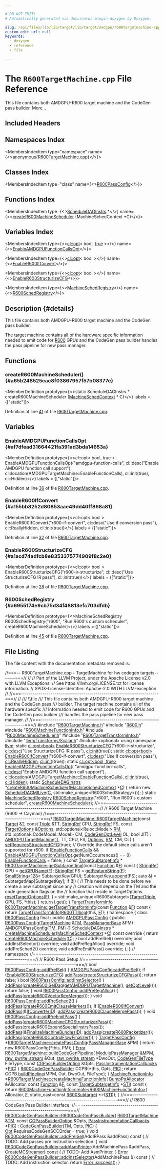 ```yaml
---

# DO NOT EDIT!
# Automatically generated via docusaurus-plugin-doxygen by Doxygen.

slug: /api/files/lib/lib/target/lib/target/amdgpu/r600targetmachine-cpp
custom_edit_url: null
keywords:
  - doxygen
  - reference
  - file

---
```





# The `R600TargetMachine.cpp` File Reference

<DoxygenPage pluginConfig={pluginConfig}>

This file contains both AMDGPU-R600 target machine and the CodeGen pass builder. <a href="#details">More...</a>

## Included Headers

<IncludesList>
<IncludesListItem
  filePath="R600TargetMachine.h"
  permalink="/docs/api/files/lib/lib/target/lib/target/amdgpu/r600targetmachine-h"
  isLocal="true" />
<IncludesListItem
  filePath="R600.h"
  permalink="/docs/api/files/lib/lib/target/lib/target/amdgpu/r600-h"
  isLocal="true" />
<IncludesListItem
  filePath="R600MachineFunctionInfo.h"
  permalink="/docs/api/files/lib/lib/target/lib/target/amdgpu/r600machinefunctioninfo-h"
  isLocal="true" />
<IncludesListItem
  filePath="R600MachineScheduler.h"
  permalink="/docs/api/files/lib/lib/target/lib/target/amdgpu/r600machinescheduler-h"
  isLocal="true" />
<IncludesListItem
  filePath="R600TargetTransformInfo.h"
  permalink="/docs/api/files/lib/lib/target/lib/target/amdgpu/r600targettransforminfo-h"
  isLocal="true" />
<IncludesListItem
  filePath="llvm/Transforms/Scalar.h"
  permalink="/docs/api/files/include/include/llvm/include/llvm/transforms/scalar-h"
  isLocal="true" />
<IncludesListItem
  filePath="optional"
  permalink=""
  isLocal="false" />
</IncludesList>

## Namespaces Index

<MembersIndex>

<MembersIndexItem
  type="namespace"
  name={<><a href="/docs/api/namespaces/anonymous-r600targetmachine-cpp-">anonymous&#123;R600TargetMachine.cpp&#125;</a></>}>
</MembersIndexItem>

</MembersIndex>

## Classes Index

<MembersIndex>

<MembersIndexItem
  type="class"
  name={<><a href="/docs/api/classes/anonymous-namespace-r600targetmachine-cpp-/r600passconfig">R600PassConfig</a></>}>
</MembersIndexItem>

</MembersIndex>

## Functions Index

<MembersIndex>

<MembersIndexItem
  type={<><a href="/docs/api/classes/llvm/scheduledaginstrs">ScheduleDAGInstrs</a> &#42;</>}
  name={<><a href="#a65b248525cac8f03867957f57b08377e">createR600MachineScheduler</a> (MachineSchedContext &#42;C)</>}>
</MembersIndexItem>

</MembersIndex>

## Variables Index

<MembersIndex>

<MembersIndexItem
  type={<><a href="/docs/api/classes/llvm/cl/opt">cl::opt</a>&lt; bool, <a href="/docs/api/files/lib/lib/analysis/basicaliasanalysis-cpp/#af6d5cafbdfc5313e65d990120021a3ec">true</a> &gt;</>}
  name={<><a href="#af7dfead31664421fa391ad3bda14653a">EnableAMDGPUFunctionCallsOpt</a></>}>
</MembersIndexItem>

<MembersIndexItem
  type={<><a href="/docs/api/classes/llvm/cl/opt">cl::opt</a>&lt; bool &gt;</>}
  name={<><a href="#a155bb8252d80853aae49dd40ff868a81">EnableR600IfConvert</a></>}>
</MembersIndexItem>

<MembersIndexItem
  type={<><a href="/docs/api/classes/llvm/cl/opt">cl::opt</a>&lt; bool &gt;</>}
  name={<><a href="#a1acd74adfcb8e8353375774909f8c2e0">EnableR600StructurizeCFG</a></>}>
</MembersIndexItem>

<MembersIndexItem
  type={<><a href="/docs/api/classes/llvm/machineschedregistry">MachineSchedRegistry</a></>}
  name={<><a href="#a6955174e9cb75d34f48813efc703dfdb">R600SchedRegistry</a></>}>
</MembersIndexItem>

</MembersIndex>

## Description {#details}

This file contains both AMDGPU-R600 target machine and the CodeGen pass builder.

The target machine contains all of the hardware specific information needed to emit code for <a href="/docs/api/namespaces/llvm/r600">R600</a> GPUs and the CodeGen pass builder handles the pass pipeline for new pass manager.

<SectionDefinition>

## Functions

### createR600MachineScheduler() {#a65b248525cac8f03867957f57b08377e}

<MemberDefinition
  prototype={<>static ScheduleDAGInstrs &#42; createR600MachineScheduler (<a href="/docs/api/structs/llvm/machineschedcontext">MachineSchedContext</a> &#42; C)</>}
  labels = {["static"]}>

Definition at line <a href="#l00041">41</a> of file <a href="/docs/api/files/lib/lib/target/lib/target/amdgpu/r600targetmachine-cpp">R600TargetMachine.cpp</a>.
</MemberDefinition>

</SectionDefinition>

<SectionDefinition>

## Variables

### EnableAMDGPUFunctionCallsOpt {#af7dfead31664421fa391ad3bda14653a}

<MemberDefinition
  prototype={<>cl::opt&lt; bool, true &gt; EnableAMDGPUFunctionCallsOpt(&quot;amdgpu-function-calls&quot;, cl::desc(&quot;Enable AMDGPU function call support&quot;), cl::location(AMDGPUTargetMachine::EnableFunctionCalls), cl::init(true), cl::Hidden)</>}
  labels = {["static"]}>

Definition at line <a href="#l00036">36</a> of file <a href="/docs/api/files/lib/lib/target/lib/target/amdgpu/r600targetmachine-cpp">R600TargetMachine.cpp</a>.
</MemberDefinition>

### EnableR600IfConvert {#a155bb8252d80853aae49dd40ff868a81}

<MemberDefinition
  prototype={<>cl::opt&lt; bool &gt; EnableR600IfConvert(&quot;r600-if-convert&quot;, cl::desc(&quot;Use if conversion pass&quot;), cl::ReallyHidden, cl::init(true))</>}
  labels = {["static"]}>

Definition at line <a href="#l00032">32</a> of file <a href="/docs/api/files/lib/lib/target/lib/target/amdgpu/r600targetmachine-cpp">R600TargetMachine.cpp</a>.
</MemberDefinition>

### EnableR600StructurizeCFG {#a1acd74adfcb8e8353375774909f8c2e0}

<MemberDefinition
  prototype={<>cl::opt&lt; bool &gt; EnableR600StructurizeCFG(&quot;r600-ir-structurize&quot;, cl::desc(&quot;Use StructurizeCFG IR pass&quot;), cl::init(true))</>}
  labels = {["static"]}>

Definition at line <a href="#l00028">28</a> of file <a href="/docs/api/files/lib/lib/target/lib/target/amdgpu/r600targetmachine-cpp">R600TargetMachine.cpp</a>.
</MemberDefinition>

### R600SchedRegistry {#a6955174e9cb75d34f48813efc703dfdb}

<MemberDefinition
  prototype={<>MachineSchedRegistry R600SchedRegistry(&quot;r600&quot;, &quot;Run R600&#39;s custom scheduler&quot;, createR600MachineScheduler)</>}
  labels = {["static"]}>

Definition at line <a href="#l00045">45</a> of file <a href="/docs/api/files/lib/lib/target/lib/target/amdgpu/r600targetmachine-cpp">R600TargetMachine.cpp</a>.
</MemberDefinition>

</SectionDefinition>

## File Listing

The file content with the documentation metadata removed is:

<ProgramListing>

<Link id="l00001" /><CodeLine lineNumber="1"><Highlight kind="comment">//===-- R600TargetMachine.cpp - TargetMachine for hw codegen targets-------===//</Highlight><Highlight kind="normal"></Highlight></CodeLine>
<Link id="l00002" /><CodeLine lineNumber="2"><Highlight kind="normal"></Highlight><Highlight kind="comment">//</Highlight><Highlight kind="normal"></Highlight></CodeLine>
<Link id="l00003" /><CodeLine lineNumber="3"><Highlight kind="normal"></Highlight><Highlight kind="comment">// Part of the LLVM Project, under the Apache License v2.0 with LLVM Exceptions.</Highlight><Highlight kind="normal"></Highlight></CodeLine>
<Link id="l00004" /><CodeLine lineNumber="4"><Highlight kind="normal"></Highlight><Highlight kind="comment">// See https://llvm.org/LICENSE.txt for license information.</Highlight><Highlight kind="normal"></Highlight></CodeLine>
<Link id="l00005" /><CodeLine lineNumber="5"><Highlight kind="normal"></Highlight><Highlight kind="comment">// SPDX-License-Identifier: Apache-2.0 WITH LLVM-exception</Highlight><Highlight kind="normal"></Highlight></CodeLine>
<Link id="l00006" /><CodeLine lineNumber="6"><Highlight kind="normal"></Highlight><Highlight kind="comment">//</Highlight><Highlight kind="normal"></Highlight></CodeLine>
<Link id="l00007" /><CodeLine lineNumber="7"><Highlight kind="normal"></Highlight><Highlight kind="comment">//===----------------------------------------------------------------------===//</Highlight><Highlight kind="normal"></Highlight></CodeLine>
<Link id="l00008" /><CodeLine lineNumber="8"><Highlight kind="normal"></Highlight><Highlight kind="comment">//</Highlight><Highlight kind="comment"></Highlight></CodeLine>
<Link id="l00009" /><CodeLine lineNumber="9"><Highlight kind="comment">/// \\file</Highlight></CodeLine>
<Link id="l00010" /><CodeLine lineNumber="10"><Highlight kind="comment">/// This file contains both AMDGPU-R600 target machine and the CodeGen pass</Highlight></CodeLine>
<Link id="l00011" /><CodeLine lineNumber="11"><Highlight kind="comment">/// builder. The target machine contains all of the hardware specific</Highlight></CodeLine>
<Link id="l00012" /><CodeLine lineNumber="12"><Highlight kind="comment">/// information needed to emit code for R600 GPUs and the CodeGen pass builder</Highlight></CodeLine>
<Link id="l00013" /><CodeLine lineNumber="13"><Highlight kind="comment">/// handles the pass pipeline for new pass manager.</Highlight><Highlight kind="normal"></Highlight></CodeLine>
<Link id="l00014" /><CodeLine lineNumber="14"><Highlight kind="normal"></Highlight><Highlight kind="comment">//</Highlight><Highlight kind="normal"></Highlight></CodeLine>
<Link id="l00015" /><CodeLine lineNumber="15"><Highlight kind="normal"></Highlight><Highlight kind="comment">//===----------------------------------------------------------------------===//</Highlight><Highlight kind="normal"></Highlight></CodeLine>
<Link id="l00016" /><CodeLine lineNumber="16"><Highlight kind="normal"></Highlight></CodeLine>
<Link id="l00017" /><CodeLine lineNumber="17"><Highlight kind="normal"></Highlight><Highlight kind="preprocessor">#include &quot;<a href="/docs/api/files/lib/lib/target/lib/target/amdgpu/r600targetmachine-h">R600TargetMachine.h</a>&quot;</Highlight><Highlight kind="normal"></Highlight></CodeLine>
<Link id="l00018" /><CodeLine lineNumber="18"><Highlight kind="normal"></Highlight><Highlight kind="preprocessor">#include &quot;<a href="/docs/api/files/lib/lib/target/lib/target/amdgpu/r600-h">R600.h</a>&quot;</Highlight><Highlight kind="normal"></Highlight></CodeLine>
<Link id="l00019" /><CodeLine lineNumber="19"><Highlight kind="normal"></Highlight><Highlight kind="preprocessor">#include &quot;<a href="/docs/api/files/lib/lib/target/lib/target/amdgpu/r600machinefunctioninfo-h">R600MachineFunctionInfo.h</a>&quot;</Highlight><Highlight kind="normal"></Highlight></CodeLine>
<Link id="l00020" /><CodeLine lineNumber="20"><Highlight kind="normal"></Highlight><Highlight kind="preprocessor">#include &quot;<a href="/docs/api/files/lib/lib/target/lib/target/amdgpu/r600machinescheduler-h">R600MachineScheduler.h</a>&quot;</Highlight><Highlight kind="normal"></Highlight></CodeLine>
<Link id="l00021" /><CodeLine lineNumber="21"><Highlight kind="normal"></Highlight><Highlight kind="preprocessor">#include &quot;<a href="/docs/api/files/lib/lib/target/lib/target/amdgpu/r600targettransforminfo-h">R600TargetTransformInfo.h</a>&quot;</Highlight><Highlight kind="normal"></Highlight></CodeLine>
<Link id="l00022" /><CodeLine lineNumber="22"><Highlight kind="normal"></Highlight><Highlight kind="preprocessor">#include &quot;<a href="/docs/api/files/include/include/llvm/include/llvm/transforms/scalar-h">llvm/Transforms/Scalar.h</a>&quot;</Highlight><Highlight kind="normal"></Highlight></CodeLine>
<Link id="l00023" /><CodeLine lineNumber="23"><Highlight kind="normal"></Highlight><Highlight kind="preprocessor">#include &lt;optional&gt;</Highlight><Highlight kind="normal"></Highlight></CodeLine>
<Link id="l00024" /><CodeLine lineNumber="24"><Highlight kind="normal"></Highlight></CodeLine>
<Link id="l00025" /><CodeLine lineNumber="25"><Highlight kind="normal"></Highlight><Highlight kind="keyword">using namespace </Highlight><Highlight kind="normal"><a href="/docs/api/namespaces/llvm">llvm</a>;</Highlight></CodeLine>
<Link id="l00026" /><CodeLine lineNumber="26"><Highlight kind="normal"></Highlight></CodeLine>
<Link id="l00027" /><CodeLine lineNumber="27"><Highlight kind="normal"></Highlight><Highlight kind="keyword">static</Highlight><Highlight kind="normal"> <a href="/docs/api/classes/llvm/cl/opt">cl::opt&lt;bool&gt;</a></Highlight></CodeLine>
<Link id="l00028" /><CodeLine lineNumber="28" lineLink="#a1acd74adfcb8e8353375774909f8c2e0"><Highlight kind="normal">    <a href="#a1acd74adfcb8e8353375774909f8c2e0">EnableR600StructurizeCFG</a>(</Highlight><Highlight kind="stringliteral">&quot;r600-ir-structurize&quot;</Highlight><Highlight kind="normal">,</Highlight></CodeLine>
<Link id="l00029" /><CodeLine lineNumber="29"><Highlight kind="normal">                             <a href="/docs/api/structs/llvm/cl/desc">cl::desc</a>(</Highlight><Highlight kind="stringliteral">&quot;Use StructurizeCFG IR pass&quot;</Highlight><Highlight kind="normal">),</Highlight></CodeLine>
<Link id="l00030" /><CodeLine lineNumber="30"><Highlight kind="normal">                             <a href="/docs/api/namespaces/llvm/cl/#ac12e6a8f3a1b511f0dee2ed6de0ae806">cl::init</a>(</Highlight><Highlight kind="keyword">true</Highlight><Highlight kind="normal">));</Highlight></CodeLine>
<Link id="l00031" /><CodeLine lineNumber="31"><Highlight kind="normal"></Highlight></CodeLine>
<Link id="l00032" /><CodeLine lineNumber="32" lineLink="#a155bb8252d80853aae49dd40ff868a81"><Highlight kind="normal"></Highlight><Highlight kind="keyword">static</Highlight><Highlight kind="normal"> <a href="/docs/api/classes/llvm/cl/opt">cl::opt&lt;bool&gt;</a> <a href="#a155bb8252d80853aae49dd40ff868a81">EnableR600IfConvert</a>(</Highlight><Highlight kind="stringliteral">&quot;r600-if-convert&quot;</Highlight><Highlight kind="normal">,</Highlight></CodeLine>
<Link id="l00033" /><CodeLine lineNumber="33"><Highlight kind="normal">                                         <a href="/docs/api/structs/llvm/cl/desc">cl::desc</a>(</Highlight><Highlight kind="stringliteral">&quot;Use if conversion pass&quot;</Highlight><Highlight kind="normal">),</Highlight></CodeLine>
<Link id="l00034" /><CodeLine lineNumber="34"><Highlight kind="normal">                                         <a href="/docs/api/namespaces/llvm/cl/#a68075925a54790e71ca790e1d4f21a40ab81f279502bb9ca74e6629cfb62844be">cl::ReallyHidden</a>, <a href="/docs/api/namespaces/llvm/cl/#ac12e6a8f3a1b511f0dee2ed6de0ae806">cl::init</a>(</Highlight><Highlight kind="keyword">true</Highlight><Highlight kind="normal">));</Highlight></CodeLine>
<Link id="l00035" /><CodeLine lineNumber="35"><Highlight kind="normal"></Highlight></CodeLine>
<Link id="l00036" /><CodeLine lineNumber="36" lineLink="#af7dfead31664421fa391ad3bda14653a"><Highlight kind="normal"></Highlight><Highlight kind="keyword">static</Highlight><Highlight kind="normal"> <a href="/docs/api/classes/llvm/cl/opt">cl::opt&lt;bool, true&gt;</a> <a href="#af7dfead31664421fa391ad3bda14653a">EnableAMDGPUFunctionCallsOpt</a>(</Highlight></CodeLine>
<Link id="l00037" /><CodeLine lineNumber="37"><Highlight kind="normal">    </Highlight><Highlight kind="stringliteral">&quot;amdgpu-function-calls&quot;</Highlight><Highlight kind="normal">, <a href="/docs/api/structs/llvm/cl/desc">cl::desc</a>(</Highlight><Highlight kind="stringliteral">&quot;Enable AMDGPU function call support&quot;</Highlight><Highlight kind="normal">),</Highlight></CodeLine>
<Link id="l00038" /><CodeLine lineNumber="38"><Highlight kind="normal">    <a href="/docs/api/namespaces/llvm/cl/#ad4de522646a65d987250e3aba9c55931">cl::location</a>(<a href="/docs/api/classes/llvm/amdgputargetmachine/#a565e1e39cf9c58f36657ea28fa69f23b">AMDGPUTargetMachine::EnableFunctionCalls</a>), <a href="/docs/api/namespaces/llvm/cl/#ac12e6a8f3a1b511f0dee2ed6de0ae806">cl::init</a>(</Highlight><Highlight kind="keyword">true</Highlight><Highlight kind="normal">),</Highlight></CodeLine>
<Link id="l00039" /><CodeLine lineNumber="39"><Highlight kind="normal">    <a href="/docs/api/namespaces/llvm/cl/#a68075925a54790e71ca790e1d4f21a40a263ac008d8d31f13ce460395fc4cf7e6">cl::Hidden</a>);</Highlight></CodeLine>
<Link id="l00040" /><CodeLine lineNumber="40"><Highlight kind="normal"></Highlight></CodeLine>
<Link id="l00041" /><CodeLine lineNumber="41" lineLink="#a65b248525cac8f03867957f57b08377e"><Highlight kind="normal"></Highlight><Highlight kind="keyword">static</Highlight><Highlight kind="normal"> <a href="/docs/api/classes/llvm/scheduledaginstrs">ScheduleDAGInstrs</a> &#42;<a href="#a65b248525cac8f03867957f57b08377e">createR600MachineScheduler</a>(<a href="/docs/api/structs/llvm/machineschedcontext">MachineSchedContext</a> &#42;<a href="/docs/api/namespaces/llvm/callingconv/#ac6aa1387c4375260e2468eb5a77fdb4cafd841a49aec1539bc88abc8ff9e170fb">C</a>) &#123;</Highlight></CodeLine>
<Link id="l00042" /><CodeLine lineNumber="42"><Highlight kind="normal">  </Highlight><Highlight kind="keywordflow">return</Highlight><Highlight kind="normal"> </Highlight><Highlight kind="keyword">new</Highlight><Highlight kind="normal"> <a href="/docs/api/classes/llvm/scheduledagmilive">ScheduleDAGMILive</a>(<a href="/docs/api/namespaces/llvm/callingconv/#ac6aa1387c4375260e2468eb5a77fdb4cafd841a49aec1539bc88abc8ff9e170fb">C</a>, std::make&#95;unique&lt;R600SchedStrategy&gt;());</Highlight></CodeLine>
<Link id="l00043" /><CodeLine lineNumber="43"><Highlight kind="normal">&#125;</Highlight></CodeLine>
<Link id="l00044" /><CodeLine lineNumber="44"><Highlight kind="normal"></Highlight></CodeLine>
<Link id="l00045" /><CodeLine lineNumber="45" lineLink="#a6955174e9cb75d34f48813efc703dfdb"><Highlight kind="normal"></Highlight><Highlight kind="keyword">static</Highlight><Highlight kind="normal"> <a href="/docs/api/classes/llvm/machineschedregistry">MachineSchedRegistry</a> <a href="#a6955174e9cb75d34f48813efc703dfdb">R600SchedRegistry</a>(</Highlight><Highlight kind="stringliteral">&quot;r600&quot;</Highlight><Highlight kind="normal">,</Highlight></CodeLine>
<Link id="l00046" /><CodeLine lineNumber="46"><Highlight kind="normal">                                              </Highlight><Highlight kind="stringliteral">&quot;Run R600&#39;s custom scheduler&quot;</Highlight><Highlight kind="normal">,</Highlight></CodeLine>
<Link id="l00047" /><CodeLine lineNumber="47"><Highlight kind="normal">                                              <a href="#a65b248525cac8f03867957f57b08377e">createR600MachineScheduler</a>);</Highlight></CodeLine>
<Link id="l00048" /><CodeLine lineNumber="48"><Highlight kind="normal"></Highlight></CodeLine>
<Link id="l00049" /><CodeLine lineNumber="49"><Highlight kind="normal"></Highlight><Highlight kind="comment">//===----------------------------------------------------------------------===//</Highlight><Highlight kind="normal"></Highlight></CodeLine>
<Link id="l00050" /><CodeLine lineNumber="50"><Highlight kind="normal"></Highlight><Highlight kind="comment">// R600 Target Machine (R600 -&gt; Cayman)</Highlight><Highlight kind="normal"></Highlight></CodeLine>
<Link id="l00051" /><CodeLine lineNumber="51"><Highlight kind="normal"></Highlight><Highlight kind="comment">//===----------------------------------------------------------------------===//</Highlight><Highlight kind="normal"></Highlight></CodeLine>
<Link id="l00052" /><CodeLine lineNumber="52"><Highlight kind="normal"></Highlight></CodeLine>
<Link id="l00053" /><CodeLine lineNumber="53" lineLink="/docs/api/classes/llvm/r600targetmachine/#a134b54c06f992d6e8cea8ac98f8d2be8"><Highlight kind="normal"><a href="/docs/api/classes/llvm/r600targetmachine/#a134b54c06f992d6e8cea8ac98f8d2be8">R600TargetMachine::R600TargetMachine</a>(</Highlight><Highlight kind="keyword">const</Highlight><Highlight kind="normal"> <a href="/docs/api/classes/llvm/target">Target</a> &amp;<a href="/docs/api/files/lib/lib/target/lib/target/mips/mips16isellowering-cpp/#a0acb682b8260ab1c60b918599864e2e5">T</a>, </Highlight><Highlight kind="keyword">const</Highlight><Highlight kind="normal"> <a href="/docs/api/classes/llvm/triple">Triple</a> &amp;TT,</Highlight></CodeLine>
<Link id="l00054" /><CodeLine lineNumber="54"><Highlight kind="normal">                                     <a href="/docs/api/classes/llvm/stringref">StringRef</a> CPU, <a href="/docs/api/classes/llvm/stringref">StringRef</a> FS,</Highlight></CodeLine>
<Link id="l00055" /><CodeLine lineNumber="55"><Highlight kind="normal">                                     </Highlight><Highlight kind="keyword">const</Highlight><Highlight kind="normal"> <a href="/docs/api/classes/llvm/targetoptions">TargetOptions</a> &amp;<a href="/docs/api/classes/llvm/targetmachine/#ab1fb67187fc37e569cc5171cbebba873">Options</a>,</Highlight></CodeLine>
<Link id="l00056" /><CodeLine lineNumber="56"><Highlight kind="normal">                                     std::optional&lt;Reloc::Model&gt; <a href="/docs/api/classes/llvm/targetmachine/#a588867fa922c392886b07e0ad42038b4">RM</a>,</Highlight></CodeLine>
<Link id="l00057" /><CodeLine lineNumber="57"><Highlight kind="normal">                                     std::optional&lt;CodeModel::Model&gt; CM,</Highlight></CodeLine>
<Link id="l00058" /><CodeLine lineNumber="58"><Highlight kind="normal">                                     <a href="/docs/api/namespaces/llvm/#a8ec1bf8d7b792ca9fac56f8514db18d2">CodeGenOptLevel</a> OL, </Highlight><Highlight kind="keywordtype">bool</Highlight><Highlight kind="normal"> JIT)</Highlight></CodeLine>
<Link id="l00059" /><CodeLine lineNumber="59"><Highlight kind="normal">    : <a href="/docs/api/classes/llvm/amdgputargetmachine/#a5d81421a7c6e65b440e6a2deff9beaa6">AMDGPUTargetMachine</a>(<a href="/docs/api/files/lib/lib/target/lib/target/mips/mips16isellowering-cpp/#a0acb682b8260ab1c60b918599864e2e5">T</a>, TT, CPU, FS, <a href="/docs/api/classes/llvm/targetmachine/#ab1fb67187fc37e569cc5171cbebba873">Options</a>, <a href="/docs/api/classes/llvm/targetmachine/#a588867fa922c392886b07e0ad42038b4">RM</a>, CM, OL) &#123;</Highlight></CodeLine>
<Link id="l00060" /><CodeLine lineNumber="60"><Highlight kind="normal">  <a href="/docs/api/classes/llvm/targetmachine/#aab914199574166419ae7e055ce1f43a0">setRequiresStructuredCFG</a>(</Highlight><Highlight kind="keyword">true</Highlight><Highlight kind="normal">);</Highlight></CodeLine>
<Link id="l00061" /><CodeLine lineNumber="61"><Highlight kind="normal"></Highlight></CodeLine>
<Link id="l00062" /><CodeLine lineNumber="62"><Highlight kind="normal">  </Highlight><Highlight kind="comment">// Override the default since calls aren&#39;t supported for r600.</Highlight><Highlight kind="normal"></Highlight></CodeLine>
<Link id="l00063" /><CodeLine lineNumber="63"><Highlight kind="normal">  </Highlight><Highlight kind="keywordflow">if</Highlight><Highlight kind="normal"> (<a href="/docs/api/classes/llvm/amdgputargetmachine/#a565e1e39cf9c58f36657ea28fa69f23b">EnableFunctionCalls</a> &amp;&amp;</Highlight></CodeLine>
<Link id="l00064" /><CodeLine lineNumber="64"><Highlight kind="normal">      <a href="#af7dfead31664421fa391ad3bda14653a">EnableAMDGPUFunctionCallsOpt</a>.getNumOccurrences() == 0)</Highlight></CodeLine>
<Link id="l00065" /><CodeLine lineNumber="65"><Highlight kind="normal">    <a href="/docs/api/classes/llvm/amdgputargetmachine/#a565e1e39cf9c58f36657ea28fa69f23b">EnableFunctionCalls</a> = </Highlight><Highlight kind="keyword">false</Highlight><Highlight kind="normal">;</Highlight></CodeLine>
<Link id="l00066" /><CodeLine lineNumber="66"><Highlight kind="normal">&#125;</Highlight></CodeLine>
<Link id="l00067" /><CodeLine lineNumber="67"><Highlight kind="normal"></Highlight></CodeLine>
<Link id="l00068" /><CodeLine lineNumber="68"><Highlight kind="normal"></Highlight><Highlight kind="keyword">const</Highlight><Highlight kind="normal"> <a href="/docs/api/classes/llvm/targetsubtargetinfo">TargetSubtargetInfo</a> &#42;</Highlight></CodeLine>
<Link id="l00069" /><CodeLine lineNumber="69" lineLink="/docs/api/classes/llvm/r600targetmachine/#a42f92645ffc7ba5f2dac57ec1caf08a5"><Highlight kind="normal"><a href="/docs/api/classes/llvm/amdgputargetmachine/#a24c08a7cd70dff2c44a3804c55186a6f">R600TargetMachine::getSubtargetImpl</a>(</Highlight><Highlight kind="keyword">const</Highlight><Highlight kind="normal"> <a href="/docs/api/classes/llvm/function">Function</a> &amp;<a href="/docs/api/files/lib/lib/support/md5-cpp/#a96d73bbd7af15cb1fc38c3f4a3bd82e9">F</a>)</Highlight><Highlight kind="keyword"> const </Highlight><Highlight kind="normal">&#123;</Highlight></CodeLine>
<Link id="l00070" /><CodeLine lineNumber="70"><Highlight kind="normal">  <a href="/docs/api/classes/llvm/stringref">StringRef</a> GPU = <a href="/docs/api/classes/llvm/amdgputargetmachine/#ac7c7ab2466ba18c193faea8966362085">getGPUName</a>(<a href="/docs/api/files/lib/lib/support/md5-cpp/#a96d73bbd7af15cb1fc38c3f4a3bd82e9">F</a>);</Highlight></CodeLine>
<Link id="l00071" /><CodeLine lineNumber="71"><Highlight kind="normal">  <a href="/docs/api/classes/llvm/stringref">StringRef</a> FS = <a href="/docs/api/classes/llvm/amdgputargetmachine/#a388dd65231ec660233341f507f02f91d">getFeatureString</a>(<a href="/docs/api/files/lib/lib/support/md5-cpp/#a96d73bbd7af15cb1fc38c3f4a3bd82e9">F</a>);</Highlight></CodeLine>
<Link id="l00072" /><CodeLine lineNumber="72"><Highlight kind="normal"></Highlight></CodeLine>
<Link id="l00073" /><CodeLine lineNumber="73"><Highlight kind="normal">  <a href="/docs/api/classes/llvm/smallstring">SmallString&lt;128&gt;</a> SubtargetKey(GPU);</Highlight></CodeLine>
<Link id="l00074" /><CodeLine lineNumber="74"><Highlight kind="normal">  SubtargetKey.<a href="/docs/api/classes/llvm/smallstring/#ac22cf1a1c08b7ccaefc51508536312a4">append</a>(FS);</Highlight></CodeLine>
<Link id="l00075" /><CodeLine lineNumber="75"><Highlight kind="normal"></Highlight></CodeLine>
<Link id="l00076" /><CodeLine lineNumber="76"><Highlight kind="normal">  </Highlight><Highlight kind="keyword">auto</Highlight><Highlight kind="normal"> &amp;<a href="/docs/api/files/lib/lib/support/md5-cpp/#ac0eafdc9ee161b71e7af98af736952fd">I</a> = SubtargetMap&#91;SubtargetKey&#93;;</Highlight></CodeLine>
<Link id="l00077" /><CodeLine lineNumber="77"><Highlight kind="normal">  </Highlight><Highlight kind="keywordflow">if</Highlight><Highlight kind="normal"> (!<a href="/docs/api/files/lib/lib/support/md5-cpp/#ac0eafdc9ee161b71e7af98af736952fd">I</a>) &#123;</Highlight></CodeLine>
<Link id="l00078" /><CodeLine lineNumber="78"><Highlight kind="normal">    </Highlight><Highlight kind="comment">// This needs to be done before we create a new subtarget since any</Highlight><Highlight kind="normal"></Highlight></CodeLine>
<Link id="l00079" /><CodeLine lineNumber="79"><Highlight kind="normal">    </Highlight><Highlight kind="comment">// creation will depend on the TM and the code generation flags on the</Highlight><Highlight kind="normal"></Highlight></CodeLine>
<Link id="l00080" /><CodeLine lineNumber="80"><Highlight kind="normal">    </Highlight><Highlight kind="comment">// function that reside in TargetOptions.</Highlight><Highlight kind="normal"></Highlight></CodeLine>
<Link id="l00081" /><CodeLine lineNumber="81"><Highlight kind="normal">    <a href="/docs/api/classes/llvm/targetmachine/#af0a50afebb9bed07d36be2bac4c6f729">resetTargetOptions</a>(<a href="/docs/api/files/lib/lib/support/md5-cpp/#a96d73bbd7af15cb1fc38c3f4a3bd82e9">F</a>);</Highlight></CodeLine>
<Link id="l00082" /><CodeLine lineNumber="82"><Highlight kind="normal">    <a href="/docs/api/files/lib/lib/support/md5-cpp/#ac0eafdc9ee161b71e7af98af736952fd">I</a> = std::make&#95;unique&lt;R600Subtarget&gt;(<a href="/docs/api/classes/llvm/targetmachine/#a05856d96e88224279af8b29edfd1c9ad">TargetTriple</a>, GPU, FS, &#42;</Highlight><Highlight kind="keyword">this</Highlight><Highlight kind="normal">);</Highlight></CodeLine>
<Link id="l00083" /><CodeLine lineNumber="83"><Highlight kind="normal">  &#125;</Highlight></CodeLine>
<Link id="l00084" /><CodeLine lineNumber="84"><Highlight kind="normal"></Highlight></CodeLine>
<Link id="l00085" /><CodeLine lineNumber="85"><Highlight kind="normal">  </Highlight><Highlight kind="keywordflow">return</Highlight><Highlight kind="normal"> <a href="/docs/api/files/lib/lib/support/md5-cpp/#ac0eafdc9ee161b71e7af98af736952fd">I</a>.get();</Highlight></CodeLine>
<Link id="l00086" /><CodeLine lineNumber="86"><Highlight kind="normal">&#125;</Highlight></CodeLine>
<Link id="l00087" /><CodeLine lineNumber="87"><Highlight kind="normal"></Highlight></CodeLine>
<Link id="l00088" /><CodeLine lineNumber="88"><Highlight kind="normal"><a href="/docs/api/classes/llvm/targettransforminfo">TargetTransformInfo</a></Highlight></CodeLine>
<Link id="l00089" /><CodeLine lineNumber="89" lineLink="/docs/api/classes/llvm/r600targetmachine/#aff7b8c3dc4dd444d02fcba493124571c"><Highlight kind="normal"><a href="/docs/api/classes/llvm/r600targetmachine/#aff7b8c3dc4dd444d02fcba493124571c">R600TargetMachine::getTargetTransformInfo</a>(</Highlight><Highlight kind="keyword">const</Highlight><Highlight kind="normal"> <a href="/docs/api/classes/llvm/function">Function</a> &amp;<a href="/docs/api/files/lib/lib/support/md5-cpp/#a96d73bbd7af15cb1fc38c3f4a3bd82e9">F</a>)</Highlight><Highlight kind="keyword"> const </Highlight><Highlight kind="normal">&#123;</Highlight></CodeLine>
<Link id="l00090" /><CodeLine lineNumber="90"><Highlight kind="normal">  </Highlight><Highlight kind="keywordflow">return</Highlight><Highlight kind="normal"> <a href="/docs/api/classes/llvm/targettransforminfo">TargetTransformInfo</a>(<a href="/docs/api/classes/llvm/r600ttiimpl">R600TTIImpl</a>(</Highlight><Highlight kind="keyword">this</Highlight><Highlight kind="normal">, <a href="/docs/api/files/lib/lib/support/md5-cpp/#a96d73bbd7af15cb1fc38c3f4a3bd82e9">F</a>));</Highlight></CodeLine>
<Link id="l00091" /><CodeLine lineNumber="91"><Highlight kind="normal">&#125;</Highlight></CodeLine>
<Link id="l00092" /><CodeLine lineNumber="92"><Highlight kind="normal"></Highlight></CodeLine>
<Link id="l00093" /><CodeLine lineNumber="93" lineLink="/docs/api/namespaces/anonymous-r600targetmachine-cpp-"><Highlight kind="normal"></Highlight><Highlight kind="keyword">namespace </Highlight><Highlight kind="normal">&#123;</Highlight></CodeLine>
<Link id="l00094" /><CodeLine lineNumber="94" lineLink="/docs/api/classes/anonymous-namespace-r600targetmachine-cpp-/r600passconfig"><Highlight kind="normal"></Highlight><Highlight kind="keyword">class </Highlight><Highlight kind="normal"><a href="/docs/api/classes/anonymous-namespace-r600targetmachine-cpp-/r600passconfig/#ad44ef6a401c51e3887aaa689899a85cc">R600PassConfig</a> final : </Highlight><Highlight kind="keyword">public</Highlight><Highlight kind="normal"> <a href="/docs/api/classes/llvm/amdgpupassconfig/#a79305ba9935a6139ad667945f665d6ea">AMDGPUPassConfig</a> &#123;</Highlight></CodeLine>
<Link id="l00095" /><CodeLine lineNumber="95"><Highlight kind="normal"></Highlight><Highlight kind="keyword">public</Highlight><Highlight kind="normal">:</Highlight></CodeLine>
<Link id="l00096" /><CodeLine lineNumber="96" lineLink="/docs/api/classes/anonymous-namespace-r600targetmachine-cpp-/r600passconfig/#ad44ef6a401c51e3887aaa689899a85cc"><Highlight kind="normal">  <a href="/docs/api/classes/anonymous-namespace-r600targetmachine-cpp-/r600passconfig/#ad44ef6a401c51e3887aaa689899a85cc">R600PassConfig</a>(<a href="/docs/api/classes/llvm/targetmachine">TargetMachine</a> &amp;<a href="/docs/api/classes/llvm/targetpassconfig/#a0e43f614336b22347dfdb6f20ea792df">TM</a>, <a href="/docs/api/classes/llvm/legacy/passmanagerbase">PassManagerBase</a> &amp;PM)</Highlight></CodeLine>
<Link id="l00097" /><CodeLine lineNumber="97"><Highlight kind="normal">      : <a href="/docs/api/classes/llvm/amdgpupassconfig/#a79305ba9935a6139ad667945f665d6ea">AMDGPUPassConfig</a>(<a href="/docs/api/classes/llvm/targetpassconfig/#a0e43f614336b22347dfdb6f20ea792df">TM</a>, PM) &#123;&#125;</Highlight></CodeLine>
<Link id="l00098" /><CodeLine lineNumber="98"><Highlight kind="normal"></Highlight></CodeLine>
<Link id="l00099" /><CodeLine lineNumber="99"><Highlight kind="normal">  <a href="/docs/api/classes/llvm/scheduledaginstrs">ScheduleDAGInstrs</a> &#42;</Highlight></CodeLine>
<Link id="l00100" /><CodeLine lineNumber="100" lineLink="/docs/api/classes/anonymous-namespace-r600targetmachine-cpp-/r600passconfig/#a0a31ec1b5f486c6787279a78d2cfc4be"><Highlight kind="normal">  <a href="/docs/api/classes/anonymous-namespace-r600targetmachine-cpp-/r600passconfig/#a0a31ec1b5f486c6787279a78d2cfc4be">createMachineScheduler</a>(<a href="/docs/api/structs/llvm/machineschedcontext">MachineSchedContext</a> &#42;<a href="/docs/api/namespaces/llvm/callingconv/#ac6aa1387c4375260e2468eb5a77fdb4cafd841a49aec1539bc88abc8ff9e170fb">C</a>)</Highlight><Highlight kind="keyword"> const override </Highlight><Highlight kind="normal">&#123;</Highlight></CodeLine>
<Link id="l00101" /><CodeLine lineNumber="101"><Highlight kind="normal">    </Highlight><Highlight kind="keywordflow">return</Highlight><Highlight kind="normal"> <a href="#a65b248525cac8f03867957f57b08377e">createR600MachineScheduler</a>(<a href="/docs/api/namespaces/llvm/callingconv/#ac6aa1387c4375260e2468eb5a77fdb4cafd841a49aec1539bc88abc8ff9e170fb">C</a>);</Highlight></CodeLine>
<Link id="l00102" /><CodeLine lineNumber="102"><Highlight kind="normal">  &#125;</Highlight></CodeLine>
<Link id="l00103" /><CodeLine lineNumber="103"><Highlight kind="normal"></Highlight></CodeLine>
<Link id="l00104" /><CodeLine lineNumber="104"><Highlight kind="normal">  </Highlight><Highlight kind="keywordtype">bool</Highlight><Highlight kind="normal"> addPreISel() </Highlight><Highlight kind="keyword">override</Highlight><Highlight kind="normal">;</Highlight></CodeLine>
<Link id="l00105" /><CodeLine lineNumber="105"><Highlight kind="normal">  </Highlight><Highlight kind="keywordtype">bool</Highlight><Highlight kind="normal"> addInstSelector() </Highlight><Highlight kind="keyword">override</Highlight><Highlight kind="normal">;</Highlight></CodeLine>
<Link id="l00106" /><CodeLine lineNumber="106"><Highlight kind="normal">  </Highlight><Highlight kind="keywordtype">void</Highlight><Highlight kind="normal"> addPreRegAlloc() </Highlight><Highlight kind="keyword">override</Highlight><Highlight kind="normal">;</Highlight></CodeLine>
<Link id="l00107" /><CodeLine lineNumber="107"><Highlight kind="normal">  </Highlight><Highlight kind="keywordtype">void</Highlight><Highlight kind="normal"> addPreSched2() </Highlight><Highlight kind="keyword">override</Highlight><Highlight kind="normal">;</Highlight></CodeLine>
<Link id="l00108" /><CodeLine lineNumber="108"><Highlight kind="normal">  </Highlight><Highlight kind="keywordtype">void</Highlight><Highlight kind="normal"> addPreEmitPass() </Highlight><Highlight kind="keyword">override</Highlight><Highlight kind="normal">;</Highlight></CodeLine>
<Link id="l00109" /><CodeLine lineNumber="109"><Highlight kind="normal">&#125;;</Highlight></CodeLine>
<Link id="l00110" /><CodeLine lineNumber="110"><Highlight kind="normal">&#125; </Highlight><Highlight kind="comment">// namespace</Highlight><Highlight kind="normal"></Highlight></CodeLine>
<Link id="l00111" /><CodeLine lineNumber="111"><Highlight kind="normal"></Highlight></CodeLine>
<Link id="l00112" /><CodeLine lineNumber="112"><Highlight kind="normal"></Highlight><Highlight kind="comment">//===----------------------------------------------------------------------===//</Highlight><Highlight kind="normal"></Highlight></CodeLine>
<Link id="l00113" /><CodeLine lineNumber="113"><Highlight kind="normal"></Highlight><Highlight kind="comment">// R600 Pass Setup</Highlight><Highlight kind="normal"></Highlight></CodeLine>
<Link id="l00114" /><CodeLine lineNumber="114"><Highlight kind="normal"></Highlight><Highlight kind="comment">//===----------------------------------------------------------------------===//</Highlight><Highlight kind="normal"></Highlight></CodeLine>
<Link id="l00115" /><CodeLine lineNumber="115"><Highlight kind="normal"></Highlight></CodeLine>
<Link id="l00116" /><CodeLine lineNumber="116" lineLink="/docs/api/classes/anonymous-namespace-r600targetmachine-cpp-/r600passconfig/#acab6a8ddc61e46277bc9eb85b2cc9d7d"><Highlight kind="normal"></Highlight><Highlight kind="keywordtype">bool</Highlight><Highlight kind="normal"> <a href="/docs/api/classes/anonymous-namespace-r600targetmachine-cpp-/r600passconfig/#acab6a8ddc61e46277bc9eb85b2cc9d7d">R600PassConfig::addPreISel</a>() &#123;</Highlight></CodeLine>
<Link id="l00117" /><CodeLine lineNumber="117"><Highlight kind="normal">  <a href="/docs/api/classes/llvm/amdgpupassconfig/#a32809e50f5ee8ee63d2ea8e20c0db9aa">AMDGPUPassConfig::addPreISel</a>();</Highlight></CodeLine>
<Link id="l00118" /><CodeLine lineNumber="118"><Highlight kind="normal"></Highlight></CodeLine>
<Link id="l00119" /><CodeLine lineNumber="119"><Highlight kind="normal">  </Highlight><Highlight kind="keywordflow">if</Highlight><Highlight kind="normal"> (<a href="#a1acd74adfcb8e8353375774909f8c2e0">EnableR600StructurizeCFG</a>)</Highlight></CodeLine>
<Link id="l00120" /><CodeLine lineNumber="120"><Highlight kind="normal">    <a href="/docs/api/classes/llvm/targetpassconfig/#ab2ca200281996a1a8bc064d21d4aa238">addPass</a>(<a href="/docs/api/namespaces/llvm/#a4fb815c8f9920e07c3ab6bfc0e144658">createStructurizeCFGPass</a>());</Highlight></CodeLine>
<Link id="l00121" /><CodeLine lineNumber="121"><Highlight kind="normal">  </Highlight><Highlight kind="keywordflow">return</Highlight><Highlight kind="normal"> </Highlight><Highlight kind="keyword">false</Highlight><Highlight kind="normal">;</Highlight></CodeLine>
<Link id="l00122" /><CodeLine lineNumber="122"><Highlight kind="normal">&#125;</Highlight></CodeLine>
<Link id="l00123" /><CodeLine lineNumber="123"><Highlight kind="normal"></Highlight></CodeLine>
<Link id="l00124" /><CodeLine lineNumber="124" lineLink="/docs/api/classes/anonymous-namespace-r600targetmachine-cpp-/r600passconfig/#a0aac30bcdbc669ba554c435915c8ad52"><Highlight kind="normal"></Highlight><Highlight kind="keywordtype">bool</Highlight><Highlight kind="normal"> <a href="/docs/api/classes/anonymous-namespace-r600targetmachine-cpp-/r600passconfig/#a0aac30bcdbc669ba554c435915c8ad52">R600PassConfig::addInstSelector</a>() &#123;</Highlight></CodeLine>
<Link id="l00125" /><CodeLine lineNumber="125"><Highlight kind="normal">  <a href="/docs/api/classes/llvm/targetpassconfig/#ab2ca200281996a1a8bc064d21d4aa238">addPass</a>(<a href="/docs/api/namespaces/llvm/#ab06620de135134c7e894a53ea32c9206">createR600ISelDag</a>(<a href="/docs/api/classes/llvm/amdgpupassconfig/#a01925ea9dc3f5339a6d96badbbd494b9">getAMDGPUTargetMachine</a>(), <a href="/docs/api/classes/llvm/targetpassconfig/#a4c36a5c58e6e55c962d2d9bed0bb3ba7">getOptLevel</a>()));</Highlight></CodeLine>
<Link id="l00126" /><CodeLine lineNumber="126"><Highlight kind="normal">  </Highlight><Highlight kind="keywordflow">return</Highlight><Highlight kind="normal"> </Highlight><Highlight kind="keyword">false</Highlight><Highlight kind="normal">;</Highlight></CodeLine>
<Link id="l00127" /><CodeLine lineNumber="127"><Highlight kind="normal">&#125;</Highlight></CodeLine>
<Link id="l00128" /><CodeLine lineNumber="128"><Highlight kind="normal"></Highlight></CodeLine>
<Link id="l00129" /><CodeLine lineNumber="129" lineLink="/docs/api/classes/anonymous-namespace-r600targetmachine-cpp-/r600passconfig/#aaa16b953b2c9432f01ab414b1d0e29d9"><Highlight kind="normal"></Highlight><Highlight kind="keywordtype">void</Highlight><Highlight kind="normal"> <a href="/docs/api/classes/anonymous-namespace-r600targetmachine-cpp-/r600passconfig/#aaa16b953b2c9432f01ab414b1d0e29d9">R600PassConfig::addPreRegAlloc</a>() &#123; <a href="/docs/api/classes/llvm/targetpassconfig/#ab2ca200281996a1a8bc064d21d4aa238">addPass</a>(<a href="/docs/api/namespaces/llvm/#ac818c13a73fe24a22cffc26e592da8d2">createR600VectorRegMerger</a>()); &#125;</Highlight></CodeLine>
<Link id="l00130" /><CodeLine lineNumber="130"><Highlight kind="normal"></Highlight></CodeLine>
<Link id="l00131" /><CodeLine lineNumber="131" lineLink="/docs/api/classes/anonymous-namespace-r600targetmachine-cpp-/r600passconfig/#a08b11a2b3dfa054c54c0a95d520dae3a"><Highlight kind="normal"></Highlight><Highlight kind="keywordtype">void</Highlight><Highlight kind="normal"> <a href="/docs/api/classes/anonymous-namespace-r600targetmachine-cpp-/r600passconfig/#a08b11a2b3dfa054c54c0a95d520dae3a">R600PassConfig::addPreSched2</a>() &#123;</Highlight></CodeLine>
<Link id="l00132" /><CodeLine lineNumber="132"><Highlight kind="normal">  <a href="/docs/api/classes/llvm/targetpassconfig/#ab2ca200281996a1a8bc064d21d4aa238">addPass</a>(<a href="/docs/api/namespaces/llvm/#a87824ad2b10d68838f08a950bc7267e7">createR600EmitClauseMarkers</a>());</Highlight></CodeLine>
<Link id="l00133" /><CodeLine lineNumber="133"><Highlight kind="normal">  </Highlight><Highlight kind="keywordflow">if</Highlight><Highlight kind="normal"> (<a href="#a155bb8252d80853aae49dd40ff868a81">EnableR600IfConvert</a>)</Highlight></CodeLine>
<Link id="l00134" /><CodeLine lineNumber="134"><Highlight kind="normal">    <a href="/docs/api/classes/llvm/targetpassconfig/#ab2ca200281996a1a8bc064d21d4aa238">addPass</a>(&amp;<a href="/docs/api/namespaces/llvm/#ad6820b1346e9140b1b40af95c5ec190a">IfConverterID</a>);</Highlight></CodeLine>
<Link id="l00135" /><CodeLine lineNumber="135"><Highlight kind="normal">  <a href="/docs/api/classes/llvm/targetpassconfig/#ab2ca200281996a1a8bc064d21d4aa238">addPass</a>(<a href="/docs/api/namespaces/llvm/#ac4281d373e84da98f246f2b014e472cb">createR600ClauseMergePass</a>());</Highlight></CodeLine>
<Link id="l00136" /><CodeLine lineNumber="136"><Highlight kind="normal">&#125;</Highlight></CodeLine>
<Link id="l00137" /><CodeLine lineNumber="137"><Highlight kind="normal"></Highlight></CodeLine>
<Link id="l00138" /><CodeLine lineNumber="138" lineLink="/docs/api/classes/anonymous-namespace-r600targetmachine-cpp-/r600passconfig/#a1211719d9c58b8de273dfa79359b1141"><Highlight kind="normal"></Highlight><Highlight kind="keywordtype">void</Highlight><Highlight kind="normal"> <a href="/docs/api/classes/anonymous-namespace-r600targetmachine-cpp-/r600passconfig/#a1211719d9c58b8de273dfa79359b1141">R600PassConfig::addPreEmitPass</a>() &#123;</Highlight></CodeLine>
<Link id="l00139" /><CodeLine lineNumber="139"><Highlight kind="normal">  <a href="/docs/api/classes/llvm/targetpassconfig/#ab2ca200281996a1a8bc064d21d4aa238">addPass</a>(<a href="/docs/api/namespaces/llvm/#aebe3e6ec9d51261e6cc4f8dafdfae01c">createR600MachineCFGStructurizerPass</a>());</Highlight></CodeLine>
<Link id="l00140" /><CodeLine lineNumber="140"><Highlight kind="normal">  <a href="/docs/api/classes/llvm/targetpassconfig/#ab2ca200281996a1a8bc064d21d4aa238">addPass</a>(<a href="/docs/api/namespaces/llvm/#a23bb818ded9cfbc558c2f05c7341c421">createR600ExpandSpecialInstrsPass</a>());</Highlight></CodeLine>
<Link id="l00141" /><CodeLine lineNumber="141"><Highlight kind="normal">  <a href="/docs/api/classes/llvm/targetpassconfig/#ab2ca200281996a1a8bc064d21d4aa238">addPass</a>(&amp;<a href="/docs/api/namespaces/llvm/#a071ff8ea6e5d2ac3da0ae4197985320c">FinalizeMachineBundlesID</a>);</Highlight></CodeLine>
<Link id="l00142" /><CodeLine lineNumber="142"><Highlight kind="normal">  <a href="/docs/api/classes/llvm/targetpassconfig/#ab2ca200281996a1a8bc064d21d4aa238">addPass</a>(<a href="/docs/api/namespaces/llvm/#a64ab0c5e2b720527f555d2ae67a8b2f2">createR600Packetizer</a>());</Highlight></CodeLine>
<Link id="l00143" /><CodeLine lineNumber="143"><Highlight kind="normal">  <a href="/docs/api/classes/llvm/targetpassconfig/#ab2ca200281996a1a8bc064d21d4aa238">addPass</a>(<a href="/docs/api/namespaces/llvm/#abc2ce5a41f345524750d286c4284f9cf">createR600ControlFlowFinalizer</a>());</Highlight></CodeLine>
<Link id="l00144" /><CodeLine lineNumber="144"><Highlight kind="normal">&#125;</Highlight></CodeLine>
<Link id="l00145" /><CodeLine lineNumber="145"><Highlight kind="normal"></Highlight></CodeLine>
<Link id="l00146" /><CodeLine lineNumber="146" lineLink="/docs/api/classes/llvm/r600targetmachine/#acc017c4f2e016856d2cc517d232bdba0"><Highlight kind="normal"><a href="/docs/api/classes/llvm/targetpassconfig">TargetPassConfig</a> &#42;<a href="/docs/api/classes/llvm/r600targetmachine/#acc017c4f2e016856d2cc517d232bdba0">R600TargetMachine::createPassConfig</a>(<a href="/docs/api/classes/llvm/legacy/passmanagerbase">PassManagerBase</a> &amp;PM) &#123;</Highlight></CodeLine>
<Link id="l00147" /><CodeLine lineNumber="147"><Highlight kind="normal">  </Highlight><Highlight kind="keywordflow">return</Highlight><Highlight kind="normal"> </Highlight><Highlight kind="keyword">new</Highlight><Highlight kind="normal"> R600PassConfig(&#42;</Highlight><Highlight kind="keyword">this</Highlight><Highlight kind="normal">, PM);</Highlight></CodeLine>
<Link id="l00148" /><CodeLine lineNumber="148"><Highlight kind="normal">&#125;</Highlight></CodeLine>
<Link id="l00149" /><CodeLine lineNumber="149"><Highlight kind="normal"></Highlight></CodeLine>
<Link id="l00150" /><CodeLine lineNumber="150" lineLink="/docs/api/classes/llvm/r600targetmachine/#a00b4afd351da5d7ef32495bb1b790447"><Highlight kind="normal"><a href="/docs/api/classes/llvm/error">Error</a> <a href="/docs/api/classes/llvm/r600targetmachine/#a00b4afd351da5d7ef32495bb1b790447">R600TargetMachine::buildCodeGenPipeline</a>(</Highlight></CodeLine>
<Link id="l00151" /><CodeLine lineNumber="151"><Highlight kind="normal">    <a href="/docs/api/namespaces/llvm/#a79ab9199d2ba6a1c9cac2b79efc194a3">ModulePassManager</a> &amp;MPM, <a href="/docs/api/classes/llvm/raw-pwrite-stream">raw&#95;pwrite&#95;stream</a> &amp;Out, <a href="/docs/api/classes/llvm/raw-pwrite-stream">raw&#95;pwrite&#95;stream</a> &#42;DwoOut,</Highlight></CodeLine>
<Link id="l00152" /><CodeLine lineNumber="152"><Highlight kind="normal">    <a href="/docs/api/namespaces/llvm/#a73b761f8d40500a5a28889569526b260">CodeGenFileType</a> FileType, </Highlight><Highlight kind="keyword">const</Highlight><Highlight kind="normal"> <a href="/docs/api/structs/llvm/cgpassbuilderoption">CGPassBuilderOption</a> &amp;Opts,</Highlight></CodeLine>
<Link id="l00153" /><CodeLine lineNumber="153"><Highlight kind="normal">    <a href="/docs/api/classes/llvm/passinstrumentationcallbacks">PassInstrumentationCallbacks</a> &#42;<a href="/docs/api/files/lib/lib/passes/passbuilderbindings-cpp/#ad4d247df65c12507f447383be37d7ccb">PIC</a>) &#123;</Highlight></CodeLine>
<Link id="l00154" /><CodeLine lineNumber="154"><Highlight kind="normal">  <a href="/docs/api/classes/llvm/r600codegenpassbuilder">R600CodeGenPassBuilder</a> CGPB(&#42;</Highlight><Highlight kind="keyword">this</Highlight><Highlight kind="normal">, Opts, <a href="/docs/api/files/lib/lib/passes/passbuilderbindings-cpp/#ad4d247df65c12507f447383be37d7ccb">PIC</a>);</Highlight></CodeLine>
<Link id="l00155" /><CodeLine lineNumber="155"><Highlight kind="normal">  </Highlight><Highlight kind="keywordflow">return</Highlight><Highlight kind="normal"> CGPB.<a href="/docs/api/classes/llvm/codegenpassbuilder/#a6476029eb211f7d7bc0bf419d58ac6c6">buildPipeline</a>(MPM, Out, DwoOut, FileType);</Highlight></CodeLine>
<Link id="l00156" /><CodeLine lineNumber="156"><Highlight kind="normal">&#125;</Highlight></CodeLine>
<Link id="l00157" /><CodeLine lineNumber="157"><Highlight kind="normal"></Highlight></CodeLine>
<Link id="l00158" /><CodeLine lineNumber="158" lineLink="/docs/api/classes/llvm/r600targetmachine/#aed8dabc11d30caf0f8e0aa8804cbde62"><Highlight kind="normal"><a href="/docs/api/structs/llvm/machinefunctioninfo">MachineFunctionInfo</a> &#42;<a href="/docs/api/classes/llvm/r600targetmachine/#aed8dabc11d30caf0f8e0aa8804cbde62">R600TargetMachine::createMachineFunctionInfo</a>(</Highlight></CodeLine>
<Link id="l00159" /><CodeLine lineNumber="159"><Highlight kind="normal">    <a href="/docs/api/namespaces/llvm/#a8e612822d4ba7bb36c9c79582a567108">BumpPtrAllocator</a> &amp;Allocator, </Highlight><Highlight kind="keyword">const</Highlight><Highlight kind="normal"> <a href="/docs/api/classes/llvm/function">Function</a> &amp;<a href="/docs/api/files/lib/lib/support/md5-cpp/#a96d73bbd7af15cb1fc38c3f4a3bd82e9">F</a>,</Highlight></CodeLine>
<Link id="l00160" /><CodeLine lineNumber="160"><Highlight kind="normal">    </Highlight><Highlight kind="keyword">const</Highlight><Highlight kind="normal"> <a href="/docs/api/classes/llvm/targetsubtargetinfo">TargetSubtargetInfo</a> &#42;<a href="/docs/api/classes/llvm/targetmachine/#aaebd1c0e5f028848cc0e548bf015aaf1">STI</a>)</Highlight><Highlight kind="keyword"> const </Highlight><Highlight kind="normal">&#123;</Highlight></CodeLine>
<Link id="l00161" /><CodeLine lineNumber="161"><Highlight kind="normal">  </Highlight><Highlight kind="keywordflow">return</Highlight><Highlight kind="normal"> <a href="/docs/api/structs/llvm/machinefunctioninfo/#a06ad8b2e5a8e3c0f81f05c7870fb3b23">R600MachineFunctionInfo::create&lt;R600MachineFunctionInfo&gt;</a>(</Highlight></CodeLine>
<Link id="l00162" /><CodeLine lineNumber="162"><Highlight kind="normal">      Allocator, <a href="/docs/api/files/lib/lib/support/md5-cpp/#a96d73bbd7af15cb1fc38c3f4a3bd82e9">F</a>, </Highlight><Highlight kind="keyword">static&#95;cast&lt;</Highlight><Highlight kind="keyword">const </Highlight><Highlight kind="normal"><a href="/docs/api/classes/llvm/r600subtarget">R600Subtarget</a> &#42;</Highlight><Highlight kind="keyword">&gt;</Highlight><Highlight kind="normal">(<a href="/docs/api/classes/llvm/targetmachine/#aaebd1c0e5f028848cc0e548bf015aaf1">STI</a>));</Highlight></CodeLine>
<Link id="l00163" /><CodeLine lineNumber="163"><Highlight kind="normal">&#125;</Highlight></CodeLine>
<Link id="l00164" /><CodeLine lineNumber="164"><Highlight kind="normal"></Highlight></CodeLine>
<Link id="l00165" /><CodeLine lineNumber="165"><Highlight kind="normal"></Highlight><Highlight kind="comment">//===----------------------------------------------------------------------===//</Highlight><Highlight kind="normal"></Highlight></CodeLine>
<Link id="l00166" /><CodeLine lineNumber="166"><Highlight kind="normal"></Highlight><Highlight kind="comment">// R600 CodeGen Pass Builder interface.</Highlight><Highlight kind="normal"></Highlight></CodeLine>
<Link id="l00167" /><CodeLine lineNumber="167"><Highlight kind="normal"></Highlight><Highlight kind="comment">//===----------------------------------------------------------------------===//</Highlight><Highlight kind="normal"></Highlight></CodeLine>
<Link id="l00168" /><CodeLine lineNumber="168"><Highlight kind="normal"></Highlight></CodeLine>
<Link id="l00169" /><CodeLine lineNumber="169" lineLink="/docs/api/classes/llvm/r600codegenpassbuilder/#ad11222005f0328f5e170a2f5cf192016"><Highlight kind="normal"><a href="/docs/api/classes/llvm/r600codegenpassbuilder/#ad11222005f0328f5e170a2f5cf192016">R600CodeGenPassBuilder::R600CodeGenPassBuilder</a>(</Highlight></CodeLine>
<Link id="l00170" /><CodeLine lineNumber="170"><Highlight kind="normal">    <a href="/docs/api/classes/llvm/r600targetmachine">R600TargetMachine</a> &amp;<a href="/docs/api/classes/llvm/codegenpassbuilder/#a534105ec90dac84f7e87451abf4b528d">TM</a>, </Highlight><Highlight kind="keyword">const</Highlight><Highlight kind="normal"> <a href="/docs/api/structs/llvm/cgpassbuilderoption">CGPassBuilderOption</a> &amp;Opts,</Highlight></CodeLine>
<Link id="l00171" /><CodeLine lineNumber="171"><Highlight kind="normal">    <a href="/docs/api/classes/llvm/passinstrumentationcallbacks">PassInstrumentationCallbacks</a> &#42;<a href="/docs/api/classes/llvm/codegenpassbuilder/#a8b37f13bb1431bc3965bbdfc110a5fb1">PIC</a>)</Highlight></CodeLine>
<Link id="l00172" /><CodeLine lineNumber="172"><Highlight kind="normal">    : <a href="/docs/api/classes/llvm/codegenpassbuilder/#a94d7ce2e38cb6acae735d6edb74c8fa7">CodeGenPassBuilder</a>(<a href="/docs/api/classes/llvm/codegenpassbuilder/#a534105ec90dac84f7e87451abf4b528d">TM</a>, Opts, <a href="/docs/api/classes/llvm/codegenpassbuilder/#a8b37f13bb1431bc3965bbdfc110a5fb1">PIC</a>) &#123;</Highlight></CodeLine>
<Link id="l00173" /><CodeLine lineNumber="173"><Highlight kind="normal">  <a href="/docs/api/classes/llvm/codegenpassbuilder/#a9a8ef18a6785a2e0c11995308ccfba2b">Opt</a>.RequiresCodeGenSCCOrder = </Highlight><Highlight kind="keyword">true</Highlight><Highlight kind="normal">;</Highlight></CodeLine>
<Link id="l00174" /><CodeLine lineNumber="174"><Highlight kind="normal">&#125;</Highlight></CodeLine>
<Link id="l00175" /><CodeLine lineNumber="175"><Highlight kind="normal"></Highlight></CodeLine>
<Link id="l00176" /><CodeLine lineNumber="176" lineLink="/docs/api/classes/llvm/r600codegenpassbuilder/#a4857ce3ba6cee3635e50703864bd4ff6"><Highlight kind="normal"></Highlight><Highlight kind="keywordtype">void</Highlight><Highlight kind="normal"> <a href="/docs/api/classes/llvm/r600codegenpassbuilder/#a4857ce3ba6cee3635e50703864bd4ff6">R600CodeGenPassBuilder::addPreISel</a>(AddIRPass &amp;addPass)</Highlight><Highlight kind="keyword"> const </Highlight><Highlight kind="normal">&#123;</Highlight></CodeLine>
<Link id="l00177" /><CodeLine lineNumber="177"><Highlight kind="normal">  </Highlight><Highlight kind="comment">// TODO: Add passes pre instruction selection.</Highlight><Highlight kind="normal"></Highlight></CodeLine>
<Link id="l00178" /><CodeLine lineNumber="178"><Highlight kind="normal">&#125;</Highlight></CodeLine>
<Link id="l00179" /><CodeLine lineNumber="179"><Highlight kind="normal"></Highlight></CodeLine>
<Link id="l00180" /><CodeLine lineNumber="180" lineLink="/docs/api/classes/llvm/r600codegenpassbuilder/#ae18e0b40f7eb65cfab4b07cd12399e5f"><Highlight kind="normal"></Highlight><Highlight kind="keywordtype">void</Highlight><Highlight kind="normal"> <a href="/docs/api/classes/llvm/r600codegenpassbuilder/#ae18e0b40f7eb65cfab4b07cd12399e5f">R600CodeGenPassBuilder::addAsmPrinter</a>(AddMachinePass &amp;addPass,</Highlight></CodeLine>
<Link id="l00181" /><CodeLine lineNumber="181"><Highlight kind="normal">                                           <a href="/docs/api/classes/llvm/codegenpassbuilder/#a738a8c97344f7d78bfb36623251608ad">CreateMCStreamer</a>)</Highlight><Highlight kind="keyword"> const </Highlight><Highlight kind="normal">&#123;</Highlight></CodeLine>
<Link id="l00182" /><CodeLine lineNumber="182"><Highlight kind="normal">  </Highlight><Highlight kind="comment">// TODO: Add AsmPrinter.</Highlight><Highlight kind="normal"></Highlight></CodeLine>
<Link id="l00183" /><CodeLine lineNumber="183"><Highlight kind="normal">&#125;</Highlight></CodeLine>
<Link id="l00184" /><CodeLine lineNumber="184"><Highlight kind="normal"></Highlight></CodeLine>
<Link id="l00185" /><CodeLine lineNumber="185" lineLink="/docs/api/classes/llvm/r600codegenpassbuilder/#af02d63f3a8a5bf73ae45123521411860"><Highlight kind="normal"><a href="/docs/api/classes/llvm/error">Error</a> <a href="/docs/api/classes/llvm/r600codegenpassbuilder/#af02d63f3a8a5bf73ae45123521411860">R600CodeGenPassBuilder::addInstSelector</a>(AddMachinePass &amp;)</Highlight><Highlight kind="keyword"> const </Highlight><Highlight kind="normal">&#123;</Highlight></CodeLine>
<Link id="l00186" /><CodeLine lineNumber="186"><Highlight kind="normal">  </Highlight><Highlight kind="comment">// TODO: Add instruction selector.</Highlight><Highlight kind="normal"></Highlight></CodeLine>
<Link id="l00187" /><CodeLine lineNumber="187"><Highlight kind="normal">  </Highlight><Highlight kind="keywordflow">return</Highlight><Highlight kind="normal"> <a href="/docs/api/classes/llvm/error/#a4dfd0813c3d0e0a30439b5a3e9196b59">Error::success</a>();</Highlight></CodeLine>
<Link id="l00188" /><CodeLine lineNumber="188"><Highlight kind="normal">&#125;</Highlight></CodeLine>

</ProgramListing>


</DoxygenPage>
